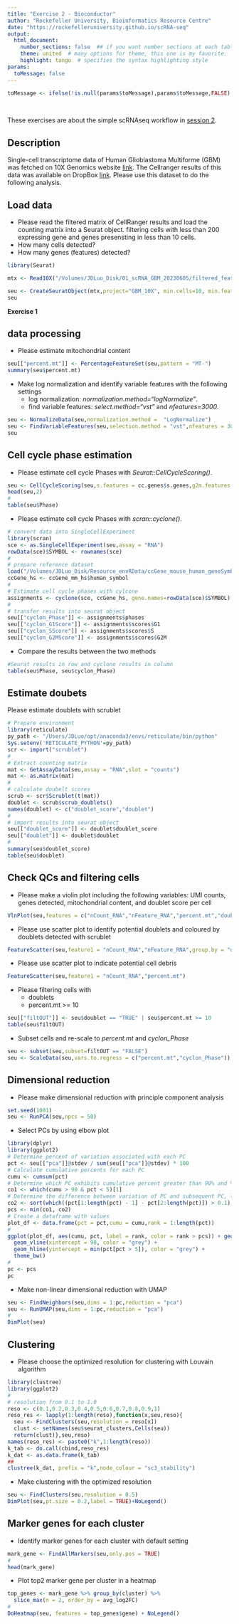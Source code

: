 ```yaml
---
title: "Exercise 2 - Bioconductor"
author: "Rockefeller University, Bioinformatics Resource Centre"
date: "https://rockefelleruniversity.github.io/scRNA-seq"
output: 
  html_document:
    number_sections: false  ## if you want number sections at each table header
    theme: united  # many options for theme, this one is my favorite.
    highlight: tango  # specifies the syntax highlighting style
params:
  toMessage: false    
---
```


```r
toMessage <- ifelse(!is.null(params$toMessage),params$toMessage,FALSE)


```

<p>&nbsp;</p>
These exercises are about the simple scRNAseq workflow in [session 2](https://rockefelleruniversity.github.io/https://rockefelleruniversity.github.io/SingleCell_Bootcamp/). 

## Description
Single-cell transcriptome data of Human Glioblastoma Multiforme (GBM) was fetched on 10X Genomics website [link](https://www.10xgenomics.com/resources/datasets?query=&page=1&configure%5BhitsPerPage%5D=50&configure%5BmaxValuesPerFacet%5D=1000&refinementList%5Bchemistry.version%5D%5B0%5D=3). The Cellranger results of this data was available on DropBox [link](https://www.dropbox.com/scl/fo/fqcutdy89drp5a2lcggwl/h?dl=0&rlkey=un0d27s9odrt294z5eqfw31j8). Please use this dataset to do the following analysis.

## Load data
- Please read the filtered matrix of CellRanger results and load the counting matrix into a Seurat object. filtering cells with less than 200 expressing gene and genes presensting in less than 10 cells.
- How many cells detected?
- How many genes (features) detected?

```r
library(Seurat)

mtx <- Read10X("/Volumes/JDLuo_Disk/01_scRNA_GBM_20230605/filtered_feature_bc_matrix/")

seu <- CreateSeuratObject(mtx,project="GBM_10X", min.cells=10, min.features=200)
seu
```

**Exercise 1**

## data processing
- Please estimate mitochondrial content

```r
seu[["percent.mt"]] <- PercentageFeatureSet(seu,pattern = "MT-")
summary(seu$percent.mt)
```

- Make log normalization and identify variable features with the following settings
  + log normalization: *normalization.method="logNormalize"*.
  + find variable features: *select.method="vst"* and *nfeatures=3000*.
  
```r
seu <- NormalizeData(seu,normalization.method =  "LogNormalize")
seu <- FindVariableFeatures(seu,selection.method = "vst",nfeatures = 3000)
seu
```

## Cell cycle phase estimation
- Please estimate cell cycle Phases with *Seurat::CellCycleScoring()*.
```r
seu <- CellCycleScoring(seu,s.features = cc.genes$s.genes,g2m.features = cc.genes$g2m.genes)
head(seu,2)
#
table(seu$Phase)
```

- Please estimate cell cycle Phases with *scran::cyclone()*. 

```r
# convert data into SingleCellExperiment
library(scran)
sce <- as.SingleCellExperiment(seu,assay = "RNA")
rowData(sce)$SYMBOL <- rownames(sce)
#
# prepare reference dataset
load("/Volumes/JDLuo_Disk/Resource_envRData/ccGene_mouse_human_geneSymbol_ensemblID_20220817.RData")
ccGene_hs <- ccGene_mm_hs$human_symbol
#
# Estimate cell cycle phases with cylcone
assignments <- cyclone(sce, ccGene_hs, gene.names=rowData(sce)$SYMBOL)
#
# transfer results into seurat object
seu[["cyclon_Phase"]] <- assignments$phases
seu[["cyclon_G1Score"]] <- assignments$scores$G1
seu[["cyclon_SScore"]] <- assignments$scores$S
seu[["cyclon_G2MScore"]] <- assignments$scores$G2M
```

- Compare the results between the two methods



```r
#Seurat results in row and cyclone results in column
table(seu$Phase, seu$cyclon_Phase)
```

## Estimate doubets
Please estimate doublets with scrublet
```r
# Prepare environment
library(reticulate)
py_path <- "/Users/JDLuo/opt/anaconda3/envs/reticulate/bin/python"
Sys.setenv('RETICULATE_PYTHON'=py_path)
scr <- import("scrublet")
#
# Extract counting matrix
mat <- GetAssayData(seu,assay = "RNA",slot = "counts")
mat <- as.matrix(mat)
#
# calculate doubelt scores
scrub <- scr$Scrublet(t(mat))
doublet <- scrub$scrub_doublets()
names(doublet) <- c("doublet_score","doublet")
#
# import results into seurat object
seu[["doublet_score"]] <- doublet$doublet_score
seu[["doublet"]] <- doublet$doublet
#
summary(seu$doublet_score)
table(seu$doublet)
```

## Check QCs and filtering cells
- Please make a violin plot including the following variables: UMI counts, genes detected, mitochondrial content, and doublet score per cell
```r
VlnPlot(seu,features = c("nCount_RNA","nFeature_RNA","percent.mt","doublet_score"),ncol = 4)
```

- Please use scatter plot to identify potential doublets and coloured by doublets detected with scrublet
```r
FeatureScatter(seu,feature1 = "nCount_RNA","nFeature_RNA",group.by = "doublet")
```

- Please use scatter plot to indicate potential cell debris
```r
FeatureScatter(seu,feature1 = "nCount_RNA","percent.mt")
```

* Please filtering cells with
  + doublets
  + percent.mt >= 10
  
```r
seu[["filtOUT"]] <- seu$doublet == "TRUE" | seu$percent.mt >= 10
table(seu$filtOUT)
```

* Subset cells and re-scale to *percent.mt* and *cyclon_Phase*
```r
seu <- subset(seu,subset=filtOUT == "FALSE")
seu <- ScaleData(seu,vars.to.regress = c("percent.mt","cyclon_Phase"))
```

## Dimensional reduction
- Please make dimensional reduction with principle component analysis
```r
set.seed(1001)
seu <- RunPCA(seu,npcs = 50)
```

- Select PCs by using elbow plot
```r
library(dplyr)
library(ggplot2)
# Determine percent of variation associated with each PC
pct <- seu[["pca"]]@stdev / sum(seu[["pca"]]@stdev) * 100 
# Calculate cumulative percents for each PC
cumu <- cumsum(pct) 
# Determine which PC exhibits cumulative percent greater than 90% and % variation associated with the PC as less than 5
co1 <- which(cumu > 90 & pct < 5)[1] 
# Determine the difference between variation of PC and subsequent PC, last point where change of % of variation is more than 0.1%.
co2 <- sort(which((pct[1:length(pct) - 1] - pct[2:length(pct)]) > 0.1), decreasing = T)[1] + 1 
pcs <- min(co1, co2)
# Create a dataframe with values
plot_df <- data.frame(pct = pct,cumu = cumu,rank = 1:length(pct))
#
ggplot(plot_df, aes(cumu, pct, label = rank, color = rank > pcs)) + geom_text() + 
  geom_vline(xintercept = 90, color = "grey") + 
  geom_hline(yintercept = min(pct[pct > 5]), color = "grey") +
  theme_bw()
#
pc <- pcs
pc
```

- Make non-linear dimensional reduction with UMAP
```r
seu <- FindNeighbors(seu,dims = 1:pc,reduction = "pca")
seu <- RunUMAP(seu,dims = 1:pc,reduction = "pca")
#
DimPlot(seu)
```

## Clustering
- Please choose the optimized resolution for clustering with Louvain algorithm
```r
library(clustree)
library(ggplot2)
#
# resolution from 0.1 to 1.0
reso <- c(0.1,0.2,0.3,0.4,0.5,0.6,0.7,0.8,0.9,1)
reso_res <- lapply(1:length(reso),function(x,seu,reso){
  seu <- FindClusters(seu,resolution = reso[x])
  clust <- setNames(seu$seurat_clusters,Cells(seu))
  return(clust)},seu,reso)
names(reso_res) <- paste0("k",1:length(reso))
k_tab <- do.call(cbind,reso_res)
k_dat <- as.data.frame(k_tab)
##
clustree(k_dat, prefix = "k",node_colour = "sc3_stability")
```

- Make clustering with the optimized resolution
```r
seu <- FindClusters(seu,resolution = 0.5)
DimPlot(seu,pt.size = 0.2,label = TRUE)+NoLegend()
```

## Marker genes for each cluster
- Identify marker genes for each cluster with default setting
```r
mark_gene <- FindAllMarkers(seu,only.pos = TRUE)
#
head(mark_gene)
```

- Plot top2 marker gene per cluster in a heatmap
```r
top_genes <- mark_gene %>% group_by(cluster) %>% 
  slice_max(n = 2, order_by = avg_log2FC)
#
DoHeatmap(seu, features = top_genes$gene) + NoLegend()
```



